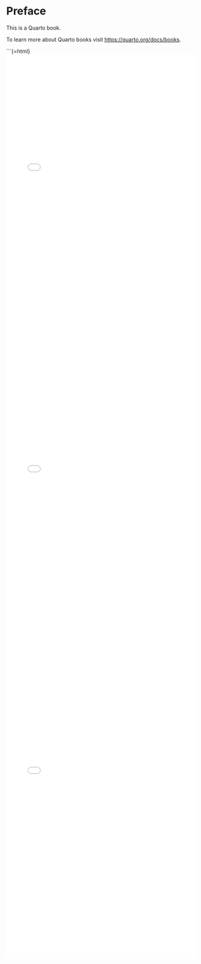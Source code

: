 # Preface {.unnumbered}

This is a Quarto book.

To learn more about Quarto books visit <https://quarto.org/docs/books>.

```{=html}
<iframe src="widget.html?prompt_id=hemoglobinlevels-1756941138" width="100%" height="800" style="border:none;"></iframe>
<iframe src="widget.html?prompt_id=data-visualization-challenge-1756956411" width="100%" height="800" style="border:none;"></iframe>
<iframe src="widget.html?prompt_id=111-1756995834" width="100%" height="800" style="border:none;"></iframe>
<script>
  window.addEventListener('message', function(event) {
    // Check if the message is the one we expect
    if (event.data && event.data.type === 'setIframeHeight') {
      // Find all iframes on the page
      const iframes = document.querySelectorAll('iframe');
      // Loop through them to find which one sent the message
      for (let iframe of iframes) {
        // event.source is the window object of the sending iframe.
        // We match it with the iframe element's contentWindow.
        if (iframe.contentWindow === event.source) {
          // We found the correct iframe, now set its height
          iframe.style.height = (event.data.height + 20) + 'px';
          // Break the loop since we found our match
          break; 
        }
      }
    }
  });
</script>